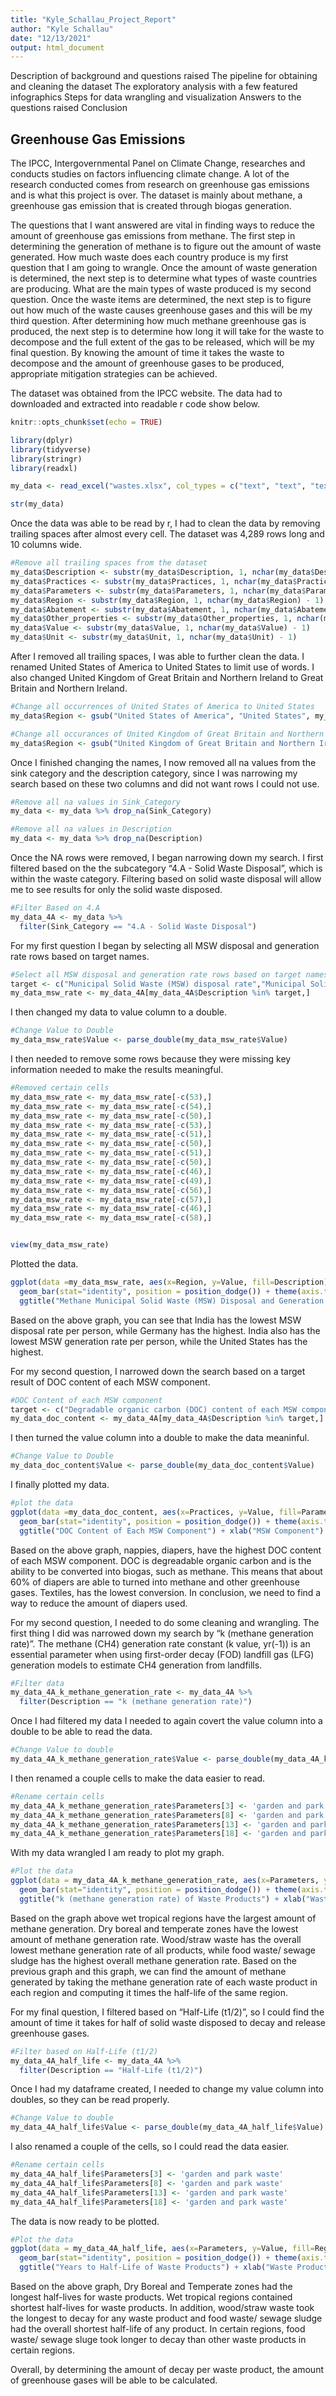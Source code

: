 ```yaml
---
title: "Kyle_Schallau_Project_Report"
author: "Kyle Schallau"
date: "12/13/2021"
output: html_document
---
```


Description of background and questions raised
The pipeline for obtaining and cleaning the dataset
The exploratory analysis with a few featured infographics
Steps for data wrangling and visualization
Answers to the questions raised
Conclusion



## Greenhouse Gas Emissions

The IPCC, Intergovernmental Panel on Climate Change, researches and conducts studies on factors influencing climate change. A lot of the research conducted comes from research on greenhouse gas emissions and is what this project is over. The dataset is mainly about methane, a greenhouse gas emission that is created through biogas generation.

The questions that I want answered are vital in finding ways to reduce the amount of greenhouse gas emissions from methane. The first step in determining the generation of methane is to figure out the amount of waste generated. How much waste does each country produce is my first question that I am going to wrangle. Once the amount of waste generation is determined, the next step is to determine what types of waste countries are producing. What are the main types of waste produced is my second question. Once the waste items are determined, the next step is to figure out how much of the waste causes greenhouse gases and this will be my third question. After determining how much methane greenhouse gas is produced, the next step is to determine how long it will take for the waste to decompose and the full extent of the gas to be released, which will be my final question. By knowing the amount of time it takes the waste to decompose and the amount of greenhouse gases to be produced, appropriate mitigation strategies can be achieved.

The dataset was obtained from the IPCC website. The data had to downloaded and extracted into readable r code show below.
```r
knitr::opts_chunk$set(echo = TRUE)
```

```r
library(dplyr)
library(tidyverse)
library(stringr)
library(readxl)

my_data <- read_excel("wastes.xlsx", col_types = c("text", "text", "text", "text", "text", "text", "text", "text", "text", "guess"))

str(my_data)
```

Once the data was able to be read by r, I had to clean the data by removing trailing spaces after almost every cell. The dataset was 4,289 rows long and 10 columns wide.
```r
#Remove all trailing spaces from the dataset
my_data$Description <- substr(my_data$Description, 1, nchar(my_data$Description) - 1)
my_data$Practices <- substr(my_data$Practices, 1, nchar(my_data$Practices) - 1)
my_data$Parameters <- substr(my_data$Parameters, 1, nchar(my_data$Parameters) - 1)
my_data$Region <- substr(my_data$Region, 1, nchar(my_data$Region) - 1)
my_data$Abatement <- substr(my_data$Abatement, 1, nchar(my_data$Abatement) - 1)
my_data$Other_properties <- substr(my_data$Other_properties, 1, nchar(my_data$Other_properties) - 1)
my_data$Value <- substr(my_data$Value, 1, nchar(my_data$Value) - 1)
my_data$Unit <- substr(my_data$Unit, 1, nchar(my_data$Unit) - 1)
```

After I removed all trailing spaces, I was able to further clean the data. I renamed United States of America to United States to limit use of words. I also changed United Kingdom of Great Britain and Northern Ireland to Great Britain and Northern Ireland.
```r
#Change all occurrences of United States of America to United States
my_data$Region <- gsub("United States of America", "United States", my_data$Region)

#Change all occurances of United Kingdom of Great Britain and Northern Ireland to Great Britain and Northern Ireland
my_data$Region <- gsub("United Kingdom of Great Britain and Northern Ireland", "Great Britain and Northern Ireland", my_data$Region)

```

Once I finished changing the names, I now removed all na values from the sink category and the description category, since I was narrowing my search based on these two columns and did not want rows I could not use.
```r
#Remove all na values in Sink_Category
my_data <- my_data %>% drop_na(Sink_Category)

#Remove all na values in Description
my_data <- my_data %>% drop_na(Description)

```

Once the NA rows were removed, I began narrowing down my search. I first filtered based on the the subcategory "4.A - Solid Waste Disposal", which is within the waste category. Filtering based on solid waste disposal will allow me to see results for only the solid waste disposed.
```r
#Filter Based on 4.A
my_data_4A <- my_data %>%
  filter(Sink_Category == "4.A - Solid Waste Disposal")
```

For my first question I began by selecting all MSW disposal and generation rate rows based on target names.
```r
#Select all MSW disposal and generation rate rows based on target names
target <- c("Municipal Solid Waste (MSW) disposal rate","Municipal Solid Waste (MSW) Generation Rate")
my_data_msw_rate <- my_data_4A[my_data_4A$Description %in% target,]
```

I then changed my data to value column to a double.
```r
#Change Value to Double
my_data_msw_rate$Value <- parse_double(my_data_msw_rate$Value)
```

I then needed to remove some rows because they were missing key information needed to make the results meaningful.
```r
#Removed certain cells
my_data_msw_rate <- my_data_msw_rate[-c(53),]
my_data_msw_rate <- my_data_msw_rate[-c(54),]
my_data_msw_rate <- my_data_msw_rate[-c(50),] 
my_data_msw_rate <- my_data_msw_rate[-c(53),]
my_data_msw_rate <- my_data_msw_rate[-c(51),]
my_data_msw_rate <- my_data_msw_rate[-c(50),]
my_data_msw_rate <- my_data_msw_rate[-c(51),]
my_data_msw_rate <- my_data_msw_rate[-c(50),]
my_data_msw_rate <- my_data_msw_rate[-c(46),]
my_data_msw_rate <- my_data_msw_rate[-c(49),]
my_data_msw_rate <- my_data_msw_rate[-c(56),]
my_data_msw_rate <- my_data_msw_rate[-c(57),]
my_data_msw_rate <- my_data_msw_rate[-c(46),]
my_data_msw_rate <- my_data_msw_rate[-c(58),]


view(my_data_msw_rate)
```

Plotted the data.
```r
ggplot(data =my_data_msw_rate, aes(x=Region, y=Value, fill=Description)) +
  geom_bar(stat="identity", position = position_dodge()) + theme(axis.text.x = element_text(angle = 90)) + 
  ggtitle("Methane Municipal Solid Waste (MSW) Disposal and Generation Rate") + xlab("Country") + ylab("kg/cap/day")
```

Based on the above graph, you can see that India has the lowest MSW disposal rate per person, while Germany has the highest. India also has the lowest MSW generation rate per person, while the United States has the highest.

For my second question, I narrowed down the search based on a target result of DOC content of each MSW component.
```r
#DOC Content of each MSW component
target <- c("Degradable organic carbon (DOC) content of each MSW component in % of wet waste","Degradable organic carbon (DOC) content of each MSW component in % of dry waste")
my_data_doc_content <- my_data_4A[my_data_4A$Description %in% target,]
```

I then turned the value column into a double to make the data meaninful.
```r
#Change Value to Double
my_data_doc_content$Value <- parse_double(my_data_doc_content$Value)
```

I finally plotted my data.
```r
#plot the data
ggplot(data =my_data_doc_content, aes(x=Practices, y=Value, fill=Parameters)) +
  geom_bar(stat="identity", position = position_dodge()) + theme(axis.text.x = element_text(angle = 90)) + 
  ggtitle("DOC Content of Each MSW Component") + xlab("MSW Component") + ylab("% DOC Content")
```

Based on the above graph, nappies, diapers, have the highest DOC content of each MSW component. DOC is degreadable organic carbon and is the ability to be converted into biogas, such as methane. This means that about 60% of diapers are able to turned into methane and other greenhouse gases. Textiles, has the lowest conversion. In conclusion, we need to find a way to reduce the amount of diapers used.

For my second question, I needed to do some cleaning and wrangling. The first thing I did was narrowed down my search by "k (methane generation rate)". The methane (CH4) generation rate constant (k value, yr(-1)) is an essential parameter when using first-order decay (FOD) landfill gas (LFG) generation models to estimate CH4 generation from landfills.
```r
#Filter data
my_data_4A_k_methane_generation_rate <- my_data_4A %>%
  filter(Description == "k (methane generation rate)")
```

Once I had filtered my data I needed to again covert the value column into a double to be able to read the data.
```r
#Change Value to double
my_data_4A_k_methane_generation_rate$Value <- parse_double(my_data_4A_k_methane_generation_rate$Value)
```

I then renamed a couple cells to make the data easier to read.
```r
#Rename certain cells
my_data_4A_k_methane_generation_rate$Parameters[3] <- 'garden and park waste'
my_data_4A_k_methane_generation_rate$Parameters[8] <- 'garden and park waste'
my_data_4A_k_methane_generation_rate$Parameters[13] <- 'garden and park waste'
my_data_4A_k_methane_generation_rate$Parameters[18] <- 'garden and park waste'
```

With my data wrangled I am ready to plot my graph.
```r
#Plot the data
ggplot(data = my_data_4A_k_methane_generation_rate, aes(x=Parameters, y=Value, fill=Region)) +
  geom_bar(stat="identity", position = position_dodge()) + theme(axis.text.x = element_text(angle = 90)) + 
  ggtitle("k (methane generation rate) of Waste Products") + xlab("Waste Products") + ylab("1/year")
```

Based on the graph above wet tropical regions have the largest amount of methane generation. Dry boreal and temperate zones have the lowest amount of methane generation rate. Wood/straw waste has the overall lowest methane generation rate of all products, while food waste/ sewage sludge has the highest overall methane generation rate. Based on the previous graph and this graph, we can find the amount of methane generated by taking the methane generation rate of each waste product in each region and computing it times the half-life of the same region. 

For my final question, I filtered based on "Half-Life (t1/2)", so I could find the amount of time it takes for half of solid waste disposed to decay and release greenhouse gases.
```r
#Filter based on Half-Life (t1/2)
my_data_4A_half_life <- my_data_4A %>%
  filter(Description == "Half-Life (t1/2)")
```

Once I had my dataframe created, I needed to change my value column into doubles, so they can be read properly.
```r
#Change Value to double
my_data_4A_half_life$Value <- parse_double(my_data_4A_half_life$Value)
```

I also renamed a couple of the cells, so I could read the data easier.
```r
#Rename certain cells
my_data_4A_half_life$Parameters[3] <- 'garden and park waste'
my_data_4A_half_life$Parameters[8] <- 'garden and park waste'
my_data_4A_half_life$Parameters[13] <- 'garden and park waste'
my_data_4A_half_life$Parameters[18] <- 'garden and park waste'
```

The data is now ready to be plotted.
```r
#Plot the data
ggplot(data = my_data_4A_half_life, aes(x=Parameters, y=Value, fill=Region)) +
  geom_bar(stat="identity", position = position_dodge()) + theme(axis.text.x = element_text(angle = 90)) + 
  ggtitle("Years to Half-Life of Waste Products") + xlab("Waste Products") + ylab("Years")
```

Based on the above graph, Dry Boreal and Temperate zones had the longest half-lives for waste products. Wet tropical regions contained shortest half-lives for waste products. In addition, wood/straw waste took the longest to decay for any waste product and food waste/ sewage sludge had the overall shortest half-life of any product. In certain regions, food waste/ sewage sluge took longer to decay than other waste products in certain regions.

Overall, by determining the amount of decay per waste product, the amount of greenhouse gases will be able to be calculated.

